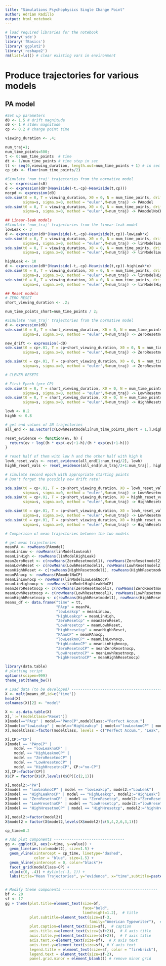 ```yaml
---
title: "Simulations Psychophysics Single Change Point"
author: Adrian Radillo
output: html_notebook
---
```


<!-- cheat sheet
 executing chunk *Ctrl+Shift+Enter*. 
 Add new chunk *Ctrl+Alt+I*.
 press *Ctrl+Shift+K* to preview the HTML file.
-->
```r
# load required libraries for the notebook
library('sde')
library('fBasics')
library('ggplot2')
library('reshape2')
rm(list=ls()) # clear existing vars in environment
```

# Produce trajectories for various models
## PA model
```r
#Set up parameters
d0 <- 1.5 # drift magnitude
s0 <- 1 # stdev magnitude
cp <- 0.2 # change point time

viewing_duration <- .4;

num_traj=1;
num_time_points=500;
t <- 0:num_time_points  # time
dt <- 1/num_time_points # time step in sec
tt <- seq(0,viewing_duration, length.out=num_time_points + 1) # in sec
cp_idx <- floor(num_time_points/2)

#Simulate 'num_traj' trajectories from the normative model
s <- expression(s0)
d <- expression(d0*(Heaviside(-t,-cp)-Heaviside(t,cp)))
nocpd <- expression(d0)
sde.sim(t0 = 0, T = viewing_duration, X0 = 0, N = num_time_points, drift=d,
        sigma=s, sigma.x=0, method = "euler",M=num_traj) -> PAmodel
sde.sim(t0 = 0, T = viewing_duration, X0 = 0, N = num_time_points, drift=nocpd,
        sigma=s, sigma.x=0, method = "euler",M=num_traj) -> PAmodelNoCP

## Linear-leak models
#Simulate 'num_traj' trajectories from the linear-leak model
lowLeak <- 3
d <- expression(d0*(Heaviside(-t,-cp)-Heaviside(t,cp))-lowLeak*x)
sde.sim(t0 = 0, T = viewing_duration, X0 = 0, N = num_time_points, drift=d,
        sigma=s, sigma.x=0, method = "euler",M=num_traj) -> linModelLowLeak
sde.sim(t0 = 0, T = viewing_duration, X0 = 0, N = num_time_points, drift=nocpd,
        sigma=s, sigma.x=0, method = "euler",M=num_traj) -> linModelLowLeakNoCP

highLeak <- 10
d <- expression(d0*(Heaviside(-t,-cp)-Heaviside(t,cp))-highLeak*x)
sde.sim(t0 = 0, T = viewing_duration, X0 = 0, N = num_time_points, drift=d,
        sigma=s, sigma.x=0, method = "euler",M=num_traj) -> linModelHighLeak
sde.sim(t0 = 0, T = viewing_duration, X0 = 0, N = num_time_points, drift=nocpd,
        sigma=s, sigma.x=0, method = "euler",M=num_traj) -> linModelHighLeakNoCP

## Reset models
# ZERO RESET
short_viewing_duration <- .2;

num_time_points_short=num_time_points / 2;

#Simulate 'num_traj' trajectories from the normative model
d <- expression(d0)
sde.sim(t0 = 0, T = short_viewing_duration, X0 = 0, N = num_time_points_short, drift=d,
        sigma=s, sigma.x=0, method = "euler",M=num_traj) -> ZeroResetmodel1

new_drift <- expression(-d0)
sde.sim(t0 = cp+.01, T = cp+short_viewing_duration, X0 = 0, N = num_time_points_short-1, drift=new_drift,
        sigma=s, sigma.x=0, method = "euler",M=num_traj) -> ZeroResetmodel2  # CP

sde.sim(t0 = cp+.01, T = cp+short_viewing_duration, X0 = 0, N = num_time_points_short-1, drift=d,
        sigma=s, sigma.x=0, method = "euler",M=num_traj) -> ZeroResetmodel3  # NO CP

# CLEVER RESETS

# First Epoch (pre CP)
sde.sim(t0 = 0, T = short_viewing_duration, X0 = 0, N = num_time_points_short, drift=d,
        sigma=s, sigma.x=0, method = "euler",M=num_traj) -> LowhResetmodel1
sde.sim(t0 = 0, T = short_viewing_duration, X0 = 0, N = num_time_points_short, drift=d,
        sigma=s, sigma.x=0, method = "euler",M=num_traj) -> HighhResetmodel1

lowh <- 0.2
highh <- 0.8

# get end values of 2N trajectories
all_end <- as.vector(c(LowhResetmodel1[num_time_points_short + 1,],HighhResetmodel1[num_time_points_short+1,]))

reset_evidence <- function(ev, h) {
  return(ev + log((h * exp(-ev)+1-h)/(h * exp(ev)+1-h)))
}

# reset half of them with low h and the other half with high h
lowh_reset_vals <- reset_evidence(all_end[1:num_traj/2], lowh)
highh_reset_vals <- reset_evidence(all_end[num_traj/2+1:num_traj], highh)

# simulate second epoch with appropriate starting points
# Don't forget the possibly new drift rate!

sde.sim(t0 = cp+.01, T = cp+short_viewing_duration, X0 = lowh_reset_vals, N = num_time_points_short-1, drift=new_drift,
        sigma=s, sigma.x=0, method = "euler",M=num_traj) -> LowhResetmodel2
sde.sim(t0 = cp+.01, T = cp+short_viewing_duration, X0 = highh_reset_vals, N = num_time_points_short-1, drift=new_drift,
        sigma=s, sigma.x=0, method = "euler",M=num_traj) -> HighhResetmodel2

sde.sim(t0 = cp+.01, T = cp+short_viewing_duration, X0 = lowh_reset_vals, N = num_time_points_short-1, drift=d,
        sigma=s, sigma.x=0, method = "euler",M=num_traj) -> LowhResetmodel2NoCP
sde.sim(t0 = cp+.01, T = cp+short_viewing_duration, X0 = highh_reset_vals, N = num_time_points_short-1, drift=d,
        sigma=s, sigma.x=0, method = "euler",M=num_traj) -> HighhResetmodel2NoCP

# Comparison of mean trajectories between the two models

# get mean trajectories
meanPA <- rowMeans(PAmodel)
meanLinLow <- rowMeans(linModelLowLeak)
meanLinHigh <- rowMeans(linModelHighLeak)
meanZeroReset <- c(rowMeans(ZeroResetmodel1), rowMeans(ZeroResetmodel2))
meanLowhReset <- c(rowMeans(LowhResetmodel1), rowMeans(LowhResetmodel2))
meanHighhReset <- c(rowMeans(HighhResetmodel1), rowMeans(HighhResetmodel2))
meanPAnocp <- rowMeans(PAmodelNoCP)
meanLinLownocp <- rowMeans(linModelLowLeakNoCP)
meanLinHighnocp <- rowMeans(linModelHighLeakNoCP)
meanZeroResetnocp <- c(rowMeans(ZeroResetmodel1), rowMeans(ZeroResetmodel3))
meanLowhResetnocp <- c(rowMeans(LowhResetmodel1), rowMeans(LowhResetmodel2NoCP))
meanHighhResetnocp <- c(rowMeans(HighhResetmodel1), rowMeans(HighhResetmodel2NoCP))
means_df <- data.frame("time" = tt,
                       "PAcp" = meanPA,
                       "lowLeakcp" = meanLinLow,
                       "HighLeakcp" = meanLinHigh,
                       "ZeroResetcp" = meanZeroReset,
                       "LowHresetcp" = meanLowhReset,
                       "HighHresetcp" = meanHighhReset,
                       "PAnoCP" = meanPAnocp,
                       "lowLeaknoCP" = meanLinLownocp,
                       "HighLeaknoCP" = meanLinHighnocp,
                       "ZeroResetnoCP" = meanZeroResetnocp,
                       "LowHresetnoCP" = meanLowhResetnocp,
                       "HighHresetnoCP" = meanHighhResetnocp)
```

```r
library(data.table)
# plotting script
options(scipen=999)
theme_set(theme_bw())

# Load data (to be developed) ------------------------------------------
X <- melt(means_df,id=c("time"))
head(X)
colnames(X)[2] <- "model"

X <- as.data.table(X)
X[,`:=`(modelClass="Reset")]
X[model=="PAcp" | model=="PAnoCP",modelClass:="Perfect Accum."]
X[model=="lowLeakcp" | model=="HighLeakcp" | model=="lowLeaknoCP" | model=="HighLeaknoCP", modelClass:="Leak"]
X[,modelClass:=factor(modelClass, levels = c("Perfect Accum.", "Leak", "Reset"))]

X[,CP:="CP"]
X[model == "PAnoCP" |
    model == "lowLeaknoCP" | 
    model == "HighLeaknoCP" | 
    model == "ZeroResetnoCP" | 
    model == "LowHresetnoCP" | 
    model == "HighHresetnoCP", CP:="no-CP"]
X[,CP:=factor(CP)]
X$CP = factor(X$CP,levels(X$CP)[c(2,1)])

X[,model2:="PA"]
X[model == "lowLeaknoCP" | model == "lowLeakcp", model2:="LowLeak"]
X[model == "HighLeaknoCP" | model == "HighLeakcp", model2:="HighLeak"]
X[model == "ZeroResetnoCP" | model == "ZeroResetcp", model2:="ZeroReset"]
X[model == "LowHresetnoCP" | model == "LowHresetcp", model2:="lowHreset"]
X[model == "HighHresetnoCP" | model == "HighHresetcp", model2:="highHreset"]

X[,model2:=factor(model2)]
X$model2 = factor(X$model2,levels(X$model2)[c(5,4,2,6,3,1)])

cp_time=0.2

# Add plot components --------------------------------
gg <- ggplot(X, aes(x=time, y=value)) + 
  geom_line(aes(col=model2), size=1.5) + 
  geom_vline(xintercept = cp_time, linetype="dashed", 
             color = "blue", size=1.5) +
  geom_hline(yintercept = 0, color="black")+
  facet_grid(modelClass~CP) +
  xlim(c(0, .4)) + #ylim(c(-1, 1)) + 
  labs(title="Mean Trajectories", y="evidence", x="time",subtitle=paste(num_traj,"realizations", sep=" "))


# Modify theme components -------------------------------------------
bf <- 20
sf <- 17
gg + theme(plot.title=element_text(size=bf, 
                                   face="bold", 
                                   lineheight=1.2),  # title
           plot.subtitle=element_text(size=sf-3, 
                                      family="American Typewriter"),  # subtitle
           plot.caption=element_text(size=sf),  # caption
           axis.title.x=element_text(size=(sf+2)),  # X axis title
           axis.title.y=element_text(size=(sf+2)),  # Y axis title
           axis.text.x=element_text(size=sf),  # X axis text
           axis.text.y=element_text(size=sf), # Y axis text
           legend.title = element_text(size=sf, color = "firebrick"),
           legend.text = element_text(size=sf-2),
           panel.grid.minor = element_blank()) # remove minor grid
```

<!-- # Comparison of accuracy profiles between the two models -->
<!-- ```{r} -->
<!-- pos <- PAmodel>0 -->
<!-- neg <- PAmodel<=0 -->
<!-- spos<-rowSums(pos) -->
<!-- sneg<-rowSums(neg) -->
<!-- accPA <- c(spos[1:cp_idx],sneg[(cp_idx+1):(num_time_points+1)]) / num_traj -->

<!-- pos <- linModelLowLeak>0 -->
<!-- neg <- linModelLowLeak<=0 -->
<!-- spos<-rowSums(pos) -->
<!-- sneg<-rowSums(neg) -->
<!-- accLinLow <- c(spos[1:cp_idx],sneg[(cp_idx+1):(num_time_points+1)]) / num_traj -->

<!-- pos <- linModelHighLeak>0 -->
<!-- neg <- linModelHighLeak<=0 -->
<!-- spos<-rowSums(pos) -->
<!-- sneg<-rowSums(neg) -->
<!-- accLinHigh <- c(spos[1:cp_idx],sneg[(cp_idx+1):(num_time_points+1)]) / num_traj -->

<!-- pos <- linModelHighLeak>0 -->
<!-- neg <- linModelHighLeak<=0 -->
<!-- spos<-rowSums(pos) -->
<!-- sneg<-rowSums(neg) -->
<!-- accLinHigh <- c(spos[1:cp_idx],sneg[(cp_idx+1):(num_time_points+1)]) / num_traj -->
<!-- ``` -->

<!-- ```{r} -->
<!-- # plot commands -->
<!-- accuracy_df <- data.frame("time" = tt,  -->
<!--                  "normModel" = accPA, -->
<!--                  "linModelLow" = accLinLow,  -->
<!--                  "linModelHigh"= accLinHigh) -->
<!-- #write.csv(df,"acc_means.csv") -->

<!-- df <- melt(accuracy_df,id=c("time")) -->
<!-- colnames(df)[2] <- "model" -->
<!-- cp_time=0.2 -->

<!-- # Add plot components -------------------------------- -->
<!-- gg <- ggplot(df, aes(x=time, y=value)) +  -->
<!--   geom_line(aes(col=model), size=1.5) +  -->
<!--   geom_vline(xintercept = cp_time, linetype="dashed",  -->
<!--              color = "blue", size=1.5) + -->
<!--   geom_hline(yintercept = 0, color="black")+ -->
<!--   xlim(c(0.0001, viewing_duration)) + ylim(c(0, 1)) +  -->
<!--   labs(title="Accuracy", y="% correct", x="time",subtitle="1,000 realizations") -->

<!-- # Modify theme components ------------------------------------------- -->
<!-- bf <- 20 -->
<!-- sf <- 17 -->
<!-- gg + theme(plot.title=element_text(size=bf,  -->
<!--                                    face="bold",  -->
<!--                                    lineheight=1.2),  # title -->
<!--            plot.subtitle=element_text(size=sf-3,  -->
<!--                                       family="American Typewriter"),  # subtitle -->
<!--            plot.caption=element_text(size=sf),  # caption -->
<!--            axis.title.x=element_text(size=(sf+2)),  # X axis title -->
<!--            axis.title.y=element_text(size=(sf+2)),  # Y axis title -->
<!--            axis.text.x=element_text(size=sf),  # X axis text -->
<!--            axis.text.y=element_text(size=sf), # Y axis text -->
<!--            legend.title = element_text(size=sf, color = "firebrick"), -->
<!--            legend.text = element_text(size=sf-2), -->
<!--            panel.grid.minor = element_blank()) # remove minor grid -->
<!-- ``` -->

